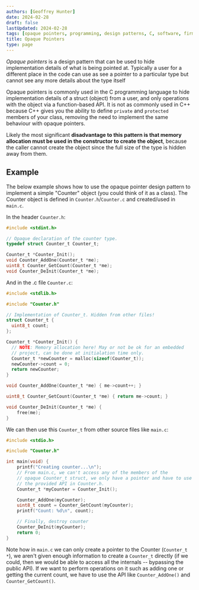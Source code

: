 ```yaml
---
authors: [Geoffrey Hunter]
date: 2024-02-28
draft: false
lastUpdated: 2024-02-28
tags: [opaque pointers, programming, design patterns, C, software, firmware]
title: Opaque Pointers
type: page
---
```



_Opaque pointers_ is a design pattern that can be used to hide implementation details of what is being pointed at. Typically a user for a different place in the code can use as see a pointer to a particular type but cannot see any more details about the type itself

Opaque pointers is commonly used in the C programming language to hide implementation details of a struct (object) from a user, and only operations with the object via a function-based API. It is not as commonly used in C++ because C++ gives you the ability to define `private` and `protected` members of your class, removing the need to implement the same behaviour with opaque pointers.

Likely the most significant **disadvantage to this pattern is that memory allocation must be used in the constructor to create the object**, because the caller cannot create the object since the full size of the type is hidden away from them.

## Example

The below example shows how to use the opaque pointer design pattern to implement a simple "Counter" object (you could think of it as a class). The Counter object is defined in `Counter.h`/`Counter.c` and created/used in `main.c`.

In the header `Counter.h`:

```c
#include <stdint.h>

// Opaque declaration of the counter type.
typedef struct Counter_t Counter_t;

Counter_t *Counter_Init();
void Counter_AddOne(Counter_t *me);
uint8_t Counter_GetCount(Counter_t *me);
void Counter_DeInit(Counter_t *me);
```

And in the .c file `Counter.c`:

```c
#include <stdlib.h>

#include "Counter.h"

// Implementation of Counter_t. Hidden from other files!
struct Counter_t {
  uint8_t count;
};

Counter_t *Counter_Init() {
  // NOTE: Memory allocation here! May or not be ok for an embedded
  // project, can be done at initialation time only.
  Counter_t *newCounter = malloc(sizeof(Counter_t));
  newCounter->count = 0;
  return newCounter;
}

void Counter_AddOne(Counter_t *me) { me->count++; }

uint8_t Counter_GetCount(Counter_t *me) { return me->count; }

void Counter_DeInit(Counter_t *me) {
    free(me);
}
```

We can then use this `Counter_t` from other source files like `main.c`:

```c
#include <stdio.h>

#include "Counter.h"

int main(void) {
    printf("Creating counter...\n");
    // From main.c, we can't access any of the members of the
    // opaque Counter_t struct, we only have a pointer and have to use
    // the provided API in Counter.h.
    Counter_t *myCounter = Counter_Init();

    Counter_AddOne(myCounter);
    uint8_t count = Counter_GetCount(myCounter);
    printf("Count: %d\n", count);

    // Finally, destroy counter
    Counter_DeInit(myCounter);
    return 0;
}
```

Note how in `main.c` we can only create a pointer to the Counter (`Counter_t *`), we aren't given enough information to create a `Counter_t` directly (if we could, then we would be able to access all the internals -- bypassing the public API). If we want to perform operations on it such as adding one or getting the current count, we have to use the API like `Counter_AddOne()` and `Counter_GetCount()`.